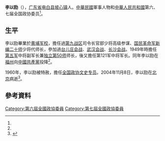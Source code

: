 '''李以劻'''（{{bd|1912年|7月2日|2004年|11月8日}}），[[广东省|广东省]][[电白县|电白县]][[坡心镇_(茂名市)|坡心镇]]人。[[中華民國|中華民國]]軍事人物和[[中華人民共和國|中華人民共和國]]第六、七届全国政协委员<ref name=文史/>。
==生平==
李以劻畢業於[[黄埔军校|黄埔军校]]，擔任過[[第九战区|第九战区]]司令长官部少将高级参谋、[[国民革命军新编二十师|国民革命军新编二十师]]少将代师长，參加過[[台儿庄会战|台儿庄会战]]、[[武汉会战|武汉会战]]、[[长沙会战|长沙会战]]。1949年時擔任[[第五军|第五军]]中将副军长兼[[独立第50师|独立第50师]]师长，後又擔任第121军中将军长。同年李以劻在[[福州|福州]]向[[中國共產黨|中國共產黨]]投降<ref name=文史/>。

1960年，李以劻被特赦，擔任[[全国政协文史专员|全国政协文史专员]]。2004年11月8日，李以劻在[[北京|北京]]病逝<ref name=文史>{{cite news |title=李以劻 |url=http://111.204.38.28/wsmj/wsmjlyk/ |publisher=中国政协文史馆、中国文史出版社}}</ref>。

== 參考資料 ==
{{Reflist|2}}

[[Category:第六屆全國政協委員|Category:第六屆全國政協委員]]
[[Category:第七屆全國政協委員|Category:第七屆全國政協委員]]